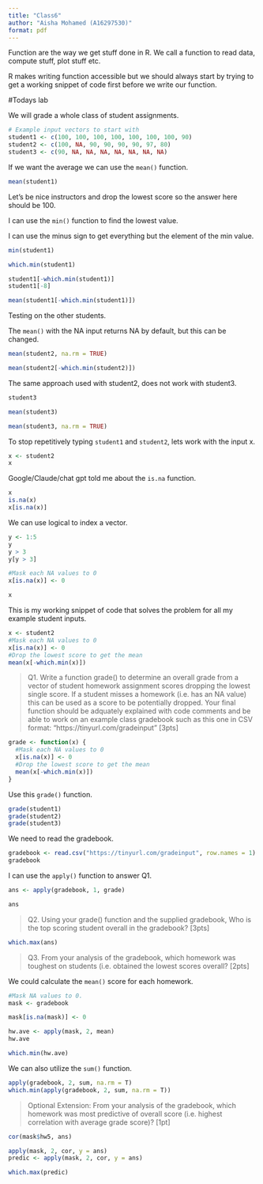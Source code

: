 ```yaml
---
title: "Class6"
author: "Aisha Mohamed (A16297530)"
format: pdf
---
```

Function are the way we get stuff done in R. We call a function to read
data, compute stuff, plot stuff etc. 

R makes writing function accessible but we should always start by trying
to get a working snippet of code first before we write our function. 

#Todays lab 

We will grade a whole class of student assignments. 


```r
# Example input vectors to start with
student1 <- c(100, 100, 100, 100, 100, 100, 100, 90)
student2 <- c(100, NA, 90, 90, 90, 90, 97, 80)
student3 <- c(90, NA, NA, NA, NA, NA, NA, NA)

```

If we want the average we can use the `mean()` function. 

```r
mean(student1)

```

Let's be nice instructors and drop the lowest score so the answer here
should be 100. 

I can use the `min()` function to find the lowest value. 

I can use the minus sign to get everything but the element of the min
value. 
```r
min(student1)

which.min(student1)

student1[-which.min(student1)]
student1[-8]

mean(student1[-which.min(student1)])
```
Testing on the other students. 

The `mean()` with the NA input returns NA by default, but this can be
changed. 

```r
mean(student2, na.rm = TRUE)

mean(student2[-which.min(student2)])

```

The same approach used with student2, does not work with student3. 

```r
student3

mean(student3)

mean(student3, na.rm = TRUE)

```

To stop repetitively typing `student1` and `student2`, lets work with
the input x. 

```r
x <- student2
x
```

Google/Claude/chat gpt told me about the `is.na` function. 

```r
x
is.na(x)
x[is.na(x)]
```

We can use logical to index a vector. 

```r
y <- 1:5
y
y > 3
y[y > 3]
```


```r
#Mask each NA values to 0 
x[is.na(x)] <- 0

x
```

This is my working snippet of code that solves the problem for all my
example student inputs. 

```r

x <- student2
#Mask each NA values to 0 
x[is.na(x)] <- 0
#Drop the lowest score to get the mean
mean(x[-which.min(x)])

```


> Q1. Write a function grade() to determine an overall grade from a
vector of student homework assignment scores dropping the lowest single
score. If a student misses a homework (i.e. has an NA value) this can be
used as a score to be potentially dropped. Your final function should be
adquately explained with code comments and be able to work on an example
class gradebook such as this one in CSV format:
“https://tinyurl.com/gradeinput” [3pts]


```r

grade <- function(x) {
  #Mask each NA values to 0 
  x[is.na(x)] <- 0
  #Drop the lowest score to get the mean
  mean(x[-which.min(x)])
}

```

Use this `grade()` function.

```r
grade(student1)
grade(student2)
grade(student3)
```

We need to read the gradebook. 
```r
gradebook <- read.csv("https://tinyurl.com/gradeinput", row.names = 1)
gradebook
```

I can use the `apply()` function to answer Q1. 

```r
ans <- apply(gradebook, 1, grade)

ans
```

> Q2. Using your grade() function and the supplied gradebook, Who is the
top scoring student overall in the gradebook? [3pts]

```r
which.max(ans)
```

> Q3. From your analysis of the gradebook, which homework was toughest on students (i.e. obtained the lowest scores overall? [2pts]

We could calculate the `mean()` score for each homework. 
```r
#Mask NA values to 0. 
mask <- gradebook

mask[is.na(mask)] <- 0 

hw.ave <- apply(mask, 2, mean)
hw.ave

which.min(hw.ave)

```
We can also utilize the `sum()` function. 

```r
apply(gradebook, 2, sum, na.rm = T)
which.min(apply(gradebook, 2, sum, na.rm = T))
```


> Optional Extension: From your analysis of the gradebook, which
homework was most predictive of overall score (i.e. highest correlation
with average grade score)? [1pt]

```r
cor(mask$hw5, ans)
```
```r
apply(mask, 2, cor, y = ans)
predic <- apply(mask, 2, cor, y = ans)

which.max(predic)
```

